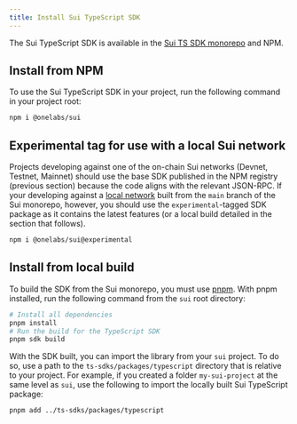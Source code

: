 ```yaml
---
title: Install Sui TypeScript SDK
---
```


The Sui TypeScript SDK is available in the
[Sui TS SDK monorepo](https://github.com/one-chain-labs/ts-sdks/tree/main/sdk) and NPM.

## Install from NPM

To use the Sui TypeScript SDK in your project, run the following command in your project root:

```sh npm2yarn
npm i @onelabs/sui
```

## Experimental tag for use with a local Sui network

Projects developing against one of the on-chain Sui networks (Devnet, Testnet, Mainnet) should use
the base SDK published in the NPM registry (previous section) because the code aligns with the
relevant JSON-RPC. If your developing against a
[local network](https://docs.sui.io/guides/developer/getting-started/local-network) built from the
`main` branch of the Sui monorepo, however, you should use the `experimental`-tagged SDK package as
it contains the latest features (or a local build detailed in the section that follows).

```sh npm2yarn
npm i @onelabs/sui@experimental
```

## Install from local build

To build the SDK from the Sui monorepo, you must use [pnpm](https://pnpm.io/). With pnpm installed,
run the following command from the `sui` root directory:

```bash
# Install all dependencies
pnpm install
# Run the build for the TypeScript SDK
pnpm sdk build
```

With the SDK built, you can import the library from your `sui` project. To do so, use a path to the
`ts-sdks/packages/typescript` directory that is relative to your project. For example, if you
created a folder `my-sui-project` at the same level as `sui`, use the following to import the
locally built Sui TypeScript package:

```bash
pnpm add ../ts-sdks/packages/typescript
```

